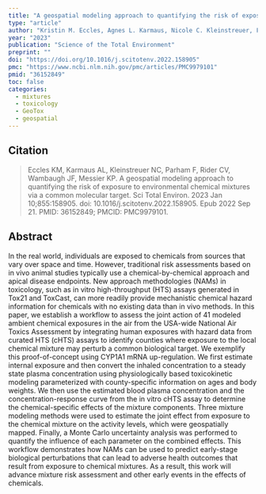 ```yaml
---
title: "A geospatial modeling approach to quantifying the risk of exposure to environmental chemical mixtures via a common molecular target."
type: "article"
author: "Kristin M. Eccles, Agnes L. Karmaus, Nicole C. Kleinstreuer, Fred Parham, Cynthia V. Rider, John F. Wambaugh, Kyle P. Messier"
year: "2023"
publication: "Science of the Total Environment"
preprint: ""
doi: "https://doi.org/10.1016/j.scitotenv.2022.158905"
pmc: "https://www.ncbi.nlm.nih.gov/pmc/articles/PMC9979101"
pmid: "36152849"
toc: false
categories:
  - mixtures
  - toxicology
  - GeoTox
  - geospatial
---
```


## Citation

> Eccles KM, Karmaus AL, Kleinstreuer NC, Parham F, Rider CV, Wambaugh JF, Messier KP. A geospatial modeling approach to quantifying the risk of exposure to environmental chemical mixtures via a common molecular target. Sci Total Environ. 2023 Jan 10;855:158905. doi: 10.1016/j.scitotenv.2022.158905. Epub 2022 Sep 21. PMID: 36152849; PMCID: PMC9979101.

## Abstract

In the real world, individuals are exposed to chemicals from sources that vary over space and time. However, traditional risk assessments based on in vivo animal studies typically use a chemical-by-chemical approach and apical disease endpoints. New approach methodologies (NAMs) in toxicology, such as in vitro high-throughput (HTS) assays generated in Tox21 and ToxCast, can more readily provide mechanistic chemical hazard information for chemicals with no existing data than in vivo methods. In this paper, we establish a workflow to assess the joint action of 41 modeled ambient chemical exposures in the air from the USA-wide National Air Toxics Assessment by integrating human exposures with hazard data from curated HTS (cHTS) assays to identify counties where exposure to the local chemical mixture may perturb a common biological target. We exemplify this proof-of-concept using CYP1A1 mRNA up-regulation. We first estimate internal exposure and then convert the inhaled concentration to a steady state plasma concentration using physiologically based toxicokinetic modeling parameterized with county-specific information on ages and body weights. We then use the estimated blood plasma concentration and the concentration-response curve from the in vitro cHTS assay to determine the chemical-specific effects of the mixture components. Three mixture modeling methods were used to estimate the joint effect from exposure to the chemical mixture on the activity levels, which were geospatially mapped. Finally, a Monte Carlo uncertainty analysis was performed to quantify the influence of each parameter on the combined effects. This workflow demonstrates how NAMs can be used to predict early-stage biological perturbations that can lead to adverse health outcomes that result from exposure to chemical mixtures. As a result, this work will advance mixture risk assessment and other early events in the effects of chemicals.

